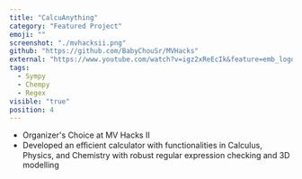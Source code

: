```yaml
---
title: "CalcuAnything"
category: "Featured Project"
emoji: ""
screenshot: "./mvhacksii.png"
github: "https://github.com/BabyChouSr/MVHacks"
external: "https://www.youtube.com/watch?v=igz2xReEcIk&feature=emb_logo"
tags:
  - Sympy
  - Chempy
  - Regex
visible: "true"
position: 4
---
```


* Organizer's Choice at MV Hacks II
* Developed an eﬃcient calculator with functionalities in Calculus, Physics, and Chemistry with robust regular expression checking and 3D modelling

